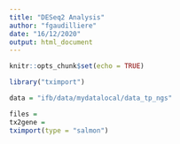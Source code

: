```yaml
---
title: "DESeq2 Analysis"
author: "fgaudilliere"
date: "16/12/2020"
output: html_document
---
```


```r
knitr::opts_chunk$set(echo = TRUE)
```

```r
library("tximport")
```

```r
data = "ifb/data/mydatalocal/data_tp_ngs"
```


```r
files = 
tx2gene = 
tximport(type = "salmon")
```

